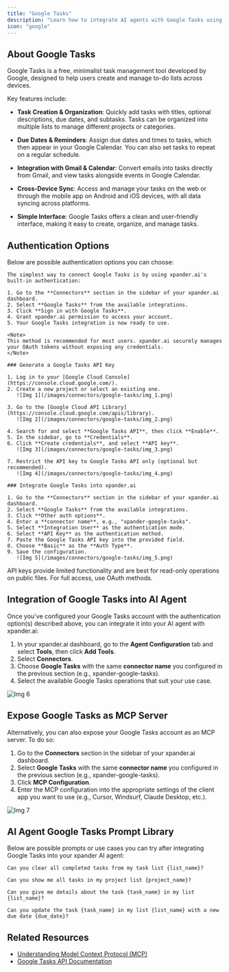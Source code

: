 ```yaml
---
title: "Google Tasks"
description: "Learn how to integrate AI agents with Google Tasks using xpander.ai. Create intelligent task workflows that automatically add, update, or complete tasks based on triggers from your apps, conversations, or calendar events."
icon: "google"
---
```


## About Google Tasks

Google Tasks is a free, minimalist task management tool developed by Google, designed to help users create and manage to-do lists across devices.

Key features include:

- **Task Creation & Organization**: Quickly add tasks with titles, optional descriptions, due dates, and subtasks. Tasks can be organized into multiple lists to manage different projects or categories.

- **Due Dates & Reminders**: Assign due dates and times to tasks, which then appear in your Google Calendar. You can also set tasks to repeat on a regular schedule.

- **Integration with Gmail & Calendar**: Convert emails into tasks directly from Gmail, and view tasks alongside events in Google Calendar.

- **Cross-Device Sync**: Access and manage your tasks on the web or through the mobile app on Android and iOS devices, with all data syncing across platforms.

- **Simple Interface**: Google Tasks offers a clean and user-friendly interface, making it easy to create, organize, and manage tasks.


## Authentication Options

Below are possible authentication options you can choose:

<Tabs>

  <Tab title="Built-in xpander.ai Auth">

    The simplest way to connect Google Tasks is by using xpander.ai's built-in authentication:

    1. Go to the **Connectors** section in the sidebar of your xpander.ai dashboard.  
    2. Select **Google Tasks** from the available integrations.  
    3. Click **Sign in with Google Tasks**.  
    4. Grant xpander.ai permission to access your account.  
    5. Your Google Tasks integration is now ready to use.

    <Note>
    This method is recommended for most users. xpander.ai securely manages your OAuth tokens without exposing any credentials.
    </Note>

  </Tab>

  <Tab title="API Access">

    ### Generate a Google Tasks API Key

    1. Log in to your [Google Cloud Console](https://console.cloud.google.com/).  
    2. Create a new project or select an existing one.  
       ![Img 1](/images/connectors/google-tasks/img_1.png)

    3. Go to the [Google Cloud API Library](https://console.cloud.google.com/apis/library).  
       ![Img 2](/images/connectors/google-tasks/img_2.png)

    4. Search for and select **Google Tasks API**, then click **Enable**.  
    5. In the sidebar, go to **Credentials**.  
    6. Click **Create credentials**, and select **API key**.  
       ![Img 3](/images/connectors/google-tasks/img_3.png)

    7. Restrict the API key to Google Tasks API only (optional but recommended).  
       ![Img 4](/images/connectors/google-tasks/img_4.png)

    ### Integrate Google Tasks into xpander.ai

    1. Go to the **Connectors** section in the sidebar of your xpander.ai dashboard.  
    2. Select **Google Tasks** from the available integrations.  
    3. Click **Other auth options**.  
    4. Enter a **connector name**, e.g., "xpander-google-tasks".  
    5. Select **Integration User** as the authentication mode.
    6. Select **API Key** as the authentication method.     
    7. Paste the Google Tasks API key into the provided field.  
    8. Choose **Basic** as the **Auth Type**.  
    9. Save the configuration.  
       ![Img 5](/images/connectors/google-tasks/img_5.png)
   
   <Warning>
    API keys provide limited functionality and are best for read-only operations on public files. For full access, use OAuth methods.
   </Warning>

  </Tab>

</Tabs>

## Integration of Google Tasks into AI Agent

Once you've configured your Google Tasks account with the authentication option(s) described above, you can integrate it into your AI agent with xpander.ai:

1. In your xpander.ai dashboard, go to the **Agent Configuration** tab and select **Tools**, then click **Add Tools**. 
2. Select **Connectors**.  
3. Choose **Google Tasks** with the same **connector name** you configured in the previous section (e.g., xpander-google-tasks).  
4. Select the available Google Tasks operations that suit your use case.  

![Img 6](/images/connectors/google-tasks/img_6.png)

## Expose Google Tasks as MCP Server

Alternatively, you can also expose your Google Tasks account as an MCP server. To do so:

1. Go to the **Connectors** section in the sidebar of your xpander.ai dashboard.  
2. Select **Google Tasks** with the same **connector name** you configured in the previous section (e.g., xpander-google-tasks).  
3. Click **MCP Configuration**.  
4. Enter the MCP configuration into the appropriate settings of the client app you want to use (e.g., Cursor, Windsurf, Claude Desktop, etc.).

![Img 7](/images/connectors/google-tasks/img_7.png)

## AI Agent Google Tasks Prompt Library

Below are possible prompts or use cases you can try after integrating Google Tasks into your xpander AI agent:

```
Can you clear all completed tasks from my task list {list_name}?
```

````
Can you show me all tasks in my project list {project_name}?
````

```
Can you give me details about the task {task_name} in my list {list_name}?
```

```
Can you update the task {task_name} in my list {list_name} with a new due date {due_date}?
```

## Related Resources

- [Understanding Model Context Protocol (MCP)](/docs/05-human-interfaces/04-mcp)
- [Google Tasks API Documentation](http://developers.google.com/workspace/tasks/reference/rest)